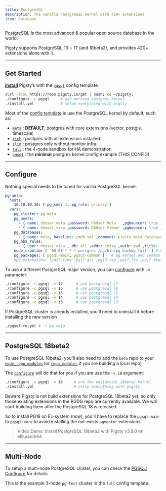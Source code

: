 ```yaml
---
title: PostgreSQL
description: The vanilla PostgreSQL kernel with 420+ extensions
icon: Database
---
```


[PostgreSQL](https://www.postgresql.org/) is the most advanced & popular open source database in the world.

Pigsty supports PostgreSQL 13 ~ 17 (and 18beta2), and provides 420+ extensions alone with it.


------

## Get Started

[**install**](/install/start) Pigsty’s with the [`pgsql`](https://github.com/pgsty/pigsty/blob/main/conf/pgsql.yml) config template.

```bash
curl -fsSL https://repo.pigsty.io/get | bash; cd ~/pigsty;
./configure -c pgsql     # use percona postgres kernel
./install.yml            # setup everything with pigsty
```

Most of the [config template](/config/template) is use the PostgreSQL kernel by default, such as:

- [`meta`](https://github.com/pgsty/pigsty/blob/main/conf/meta.yml) : **DEFAULT**, postgres with core extensions (vector, postgis, timescale)
- [`rich`](https://github.com/pgsty/pigsty/blob/main/conf/rich.yml) : postgres with all extensions installed
- [`slim`](https://github.com/pgsty/pigsty/blob/main/conf/slim.yml) : postgres only without monitor infra
- [`full`](https://github.com/pgsty/pigsty/blob/main/conf/full.yml) : the 4-node sandbox for HA demonstration
- [`pgsql`](https://github.com/pgsty/pigsty/blob/main/conf/pgsql.yml) : the **minimal** postgres kernel config example (THIS CONFIG)


------

## Configure

Nothing special needs to be tuned for vanilla PostgreSQL kernel:

```yaml
pg-meta:
  hosts:
    10.10.10.10: { pg_seq: 1, pg_role: primary }
  vars:
    pg_cluster: pg-meta
    pg_users:
      - { name: dbuser_meta ,password: DBUser.Meta   ,pgbouncer: true ,roles: [dbrole_admin   ] ,comment: pigsty admin user }
      - { name: dbuser_view ,password: DBUser.Viewer ,pgbouncer: true ,roles: [dbrole_readonly] ,comment: read-only viewer  }
    pg_databases:
      - { name: meta, baseline: cmdb.sql ,comment: pigsty meta database ,schemas: [pigsty] ,extensions: [ vector ]}
    pg_hba_rules:
      - { user: dbuser_view , db: all ,addr: infra ,auth: pwd ,title: 'allow grafana dashboard access cmdb from infra nodes' }
    node_crontab: [ '00 01 * * * postgres /pg/bin/pg-backup full' ] # make a full backup every 1am
    pg_packages: [ pgsql-main, pgsql-common ]   # pg kernel and common utils
    #pg_extensions: [pg17-time ,pg17-gis ,pg17-rag ,pg17-fts ,pg17-feat ,pg17-lang ,pg17-type ,pg17-util ,pg17-func ,pg17-admin ,pg17-stat ,pg17-sec ,pg17-fdw ,pg17-sim ,pg17-etl ,pg17-olap]
```

To use a different PostgreSQL major version, you can [configure](/config/configure) with `-v` parameter:

```bash
./configure -c pgsql -v 17      # use postgresql 17
./configure -c pgsql -v 16      # use postgresql 16
./configure -c pgsql -v 15      # use postgresql 15
./configure -c pgsql -v 14      # use postgresql 14
./configure -c pgsql -v 13      # use postgresql 13
```

If PostgreSQL cluster is already installed, you'll need to uninstall it before installing the new version

```bash
./pgsql-rm.yml # -l pg-meta
```



--------

## PostgreSQL 18beta2

To use PostgreSQL 18beta2, you'll also need to add the `beta` repo to your [`node_repo_modules`](/node/param/#node_repo_modules)
(or [`repo_modules`](/infra/param/#repo_modules) if you are building a local repo)

The [`configure`](/config/configure) will do that for you if you are use the `-v 18` argument:

```bash
./configure -c pgsql -v 18     # use the postgresql 18beta2 kernel
./install.yml                  # setup everything with pigsty
```

Beware Pigsty is not build extensions for PostgreSQL 18beta2 yet, so only those existing extensions in the PGDG repo are currently available.
We will start building them after the PostgreSQL 18 is released.

So to install PG18 on EL-system (now), you'll have to replace the `pgsql-main` to `pgsql-core` to avoid installing the not-exists `pgvector` extensions.

> Video Demo: Install PostgreSQL 18beta2 with Pigsty v3.6.0 on el9.aarch64


--------

## Multi-Node

To setup a multi-node PostgreSQL cluster, you can check the [PGSQL: Configure](/pgsql/config) for details:

This is the example 3-node `pg-test` cluster in the `full` config template:

